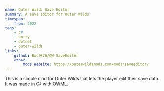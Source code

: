 ```yaml
---
name: Outer Wilds Save Editor
summary: A save editor for Outer Wilds
timespan:
    from: 2022
tags:
    - c#
    - unity
    - dotnet
    - outer-wilds
links:
    github: Bwc9876/OW-SaveEditor
    other:
        Mods Website: https://outerwildsmods.com/mods/saveeditor/
---
```



This is a simple mod for Outer Wilds that lets the player edit their save data. It was made in C# with [OWML](https://owml.outerwildsmods.com).

